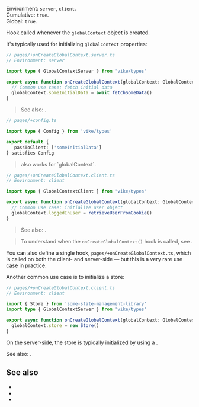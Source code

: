 
Environment: `server`, `client`.  
Cumulative: `true`.  
Global: `true`.  

Hook called whenever the <Link href="/globalContext">`globalContext` object</Link> is created.

It's typically used for initializing `globalContext` properties:

```ts
// pages/+onCreateGlobalContext.server.ts
// Environment: server

import type { GlobalContextServer } from 'vike/types'

export async function onCreateGlobalContext(globalContext: GlobalContextServer) {
  // Common use case: fetch initial data
  globalContext.someInitialData = await fetchSomeData()
}
```

> See also: <Link href="/file-env" />.

```ts
// pages/+config.ts

import type { Config } from 'vike/types'

export default {
   passToClient: ['someInitialData']
} satisfies Config
```

> <Link href="/passToClient" noBreadcrumb /> also works for `globalContext`.

```ts
// pages/+onCreateGlobalContext.client.ts
// Environment: client

import type { GlobalContextClient } from 'vike/types'

export async function onCreateGlobalContext(globalContext: GlobalContextClient) {
  // Common use case: initialize user object
  globalContext.loggedInUser = retrieveUserFromCookie()
}
```
> See also: <Link href="/auth#ssg" doNotInferSectionTitle />.

> To understand when the `onCreateGlobalContext()` hook is called, see <Link href="/globalContext#lifecycle" />.

You can also define a single hook, `pages/+onCreateGlobalContext.ts`, which is called on both the client- and server-side — but this is a very rare use case in practice.

Another common use case is to initialize a <Link href="/store">store</Link>:

```ts
// pages/+onCreateGlobalContext.client.ts
// Environment: client

import { Store } from 'some-state-management-library'
import type { GlobalContextServer } from 'vike/types'

export async function onCreateGlobalContext(globalContext: GlobalContextServer) {
  globalContext.store = new Store()
}
```

On the server-side, the store is typically initialized by using a <Link href="/onCreatePageContext" noBreadcrumb />.

See also: <Link href="/store#ssr" doNotInferSectionTitle />.

## See also

- <Link href="/globalContext" />
- <Link href="/getGlobalContext" />
- <Link href="/onCreatePageContext" />
